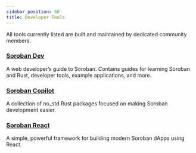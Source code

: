 ```yaml
---
sidebar_position: 60
title: Developer Tools
---
```


All tools currently listed are built and maintained by dedicated community members. 

### [Soroban Dev](https://sorobandev.com/)

A web developer’s guide to Soroban. Contains guides for learning Soroban and Rust, developer tools, example applications, and more.

### [Soroban Copilot](https://github.com/mootz12/soroban-copilot)

A collection of no_std Rust packages focused on making Soroban development easier. 

### [Soroban React](https://github.com/esteblock/soroban-react)

A simple, powerful framework for building modern Soroban dApps using React.